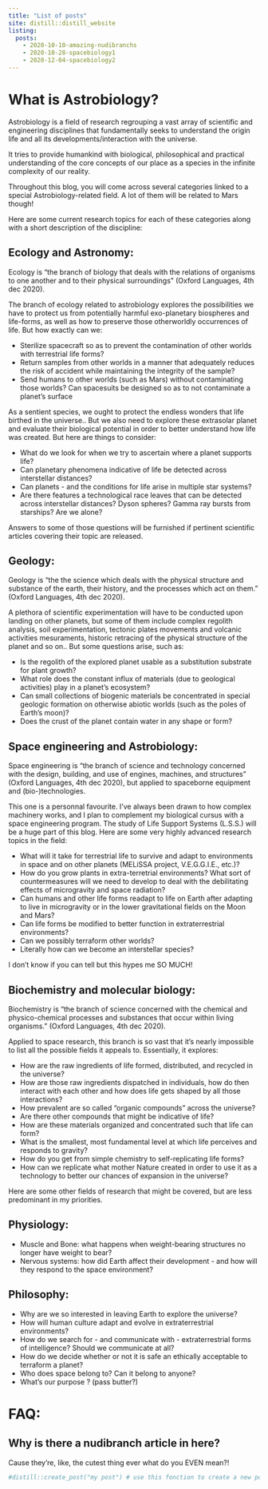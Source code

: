 ```yaml
---
title: "List of posts"
site: distill::distill_website
listing: 
  posts:
    - 2020-10-10-amazing-nudibranchs
    - 2020-10-28-spacebiology1
    - 2020-12-04-spacebiology2
---
```

# What is Astrobiology?
Astrobiology is a field of research regrouping a vast array of scientific and engineering disciplines that fundamentally seeks to understand the origin life and all its developments/interaction with the universe.
  
It tries to provide humankind with biological, philosophical and practical understanding of the core concepts of our place as a species in the infinite complexity of our reality.
  
Throughout this blog, you will come across several categories linked to a special Astrobiology-related field. A lot of them will be related to Mars though!
  
Here are some current research topics for each of these categories along with a short description of the discipline:
  
## Ecology and Astronomy:
  
Ecology is "the branch of biology that deals with the relations of organisms to one another and to their physical surroundings" (Oxford Languages, 4th dec 2020).
  
The branch of ecology related to astrobiology explores the possibilities we have to protect us from potentially harmful exo-planetary biospheres and life-forms, as well as how to preserve those otherworldly occurrences of life. But how exactly can we:
  
* Sterilize spacecraft so as to prevent the contamination of other worlds with terrestrial life forms?
* Return samples from other worlds in a manner that adequately reduces the risk of accident while maintaining the integrity of the sample?
* Send humans to other worlds (such as Mars) without contaminating those worlds? Can spacesuits be designed so as to not  contaminate a planet's surface
  
As a sentient species, we ought to protect the endless wonders that life birthed in the universe.. But we also need to explore these extrasolar planet and evaluate their biological potential in order to better understand how life was created. But here are things to consider:
  
* What do we look for when we try to ascertain where a planet supports life? 
* Can planetary phenomena indicative of life be detected across interstellar distances? 
* Can planets - and the conditions for life arise in multiple star systems?
* Are there features a technological race leaves that can be detected across interstellar distances? Dyson spheres? Gamma ray bursts from starships? Are we alone?
  
Answers to some of those questions will be furnished if pertinent scientific articles covering their topic are released.
  
## Geology:
  
Geology is "the the science which deals with the physical structure and substance of the earth, their history, and the processes which act on them." (Oxford Languages, 4th dec 2020).
  
A plethora of scientific experimentation will have to be conducted upon landing on other planets, but some of them include complex regolith analysis, soil experimentation, tectonic plates movements and volcanic activities mesuraments, historic retracing of the physical structure of the planet and so on.. But some questions arise, such as:
  
* Is the regolith of the explored planet usable as a substitution substrate for plant growth?
* What role does the constant influx of materials (due to geological activities) play in a planet's ecosystem? 
* Can small collections of biogenic materials be concentrated in special geologic formation on otherwise abiotic worlds (such as the poles of Earth's moon)?
* Does the crust of the planet contain water in any shape or form?
  
## Space engineering and Astrobiology:
  
Space engineering is "the branch of science and technology concerned with the design, building, and use of engines, machines, and structures" (Oxford Languages, 4th dec 2020), but applied to spaceborne equipment and (bio-)technologies.
  
This one is a personnal favourite. I've always been drawn to how complex machinery works, and I plan to complement my biological cursus with a space engineering program. The study of Life Support Systems (L.S.S.) will be a huge part of this blog. Here are some very highly advanced research topics in the field:
  
* What will it take for terrestrial life to survive and adapt to environments in space and on other planets (MELiSSA project, V.E.G.G.I.E., etc.)?
* How do you grow plants in extra-terretrial environments?
  What sort of countermeasures will we need to develop to deal with the debilitating effects of microgravity and space radiation?
* Can humans and other life forms readapt to life on Earth after adapting to live in microgravity or in the lower gravitational fields on the Moon and Mars?
* Can life forms be modified to better function in extraterrestrial environments?
* Can we possibly terraform other worlds?
* Literally how can we become an interstellar species?
  
I don't know if you can tell but this hypes me SO MUCH!
  
## Biochemistry and molecular biology:
  
Biochemistry is "the branch of science concerned with the chemical and physico-chemical processes and substances that occur within living organisms." (Oxford Languages, 4th dec 2020). 
  
Applied to space research, this branch is so vast that it's nearly impossible to list all the possible fields it appeals to. Essentially, it explores:
  
* How are the raw ingredients of life formed, distributed, and recycled in the universe? 
* How are those raw ingredients dispatched in individuals, how do then interact with each other and how does life gets shaped by all those interactions?
* How prevalent are so called "organic compounds" across the universe?
* Are there other compounds that might be indicative of life? 
* How are these materials organized and concentrated such that life can form? 
* What is the smallest, most fundamental level at which life perceives and responds to gravity?
* How do you get from simple chemistry to self-replicating life forms?
* How can we replicate what mother Nature created in order to use it as a technology to better our chances of expansion in the universe?
  
Here are some other fields of research that might be covered, but are less predominant in my priorities.
  
## Physiology:
  
* Muscle and Bone: what happens when weight-bearing structures no longer have weight to bear?
* Nervous systems: how did Earth affect their development - and how will they respond to the space environment?
  
## Philosophy:
  
* Why are we so interested in leaving Earth to explore the universe?
* How will human culture adapt and evolve in extraterrestrial environments?
* How do we search for - and communicate with - extraterrestrial forms of intelligence? Should we communicate at all?
* How do we decide whether or not it is safe an ethically acceptable to terraform a planet?
* Who does space belong to? Can it belong to anyone?
* What's our purpose ? (pass butter?)
  
# FAQ:
  
## Why is there a nudibranch article in here?
  
Cause they're, like, the cutest thing ever what do you EVEN mean?! 
  
```r
#distill::create_post("my post") # use this fonction to create a new post
```

